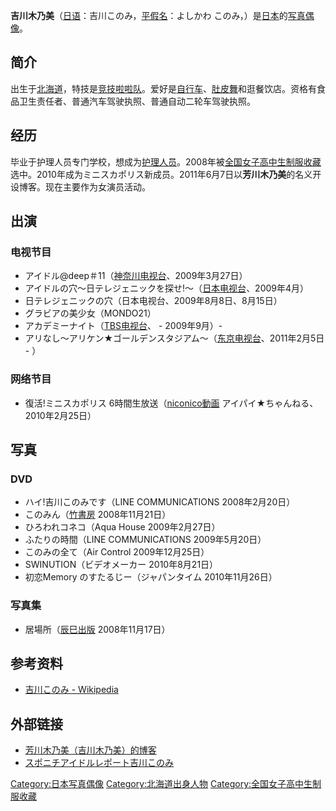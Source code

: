 {{blpunsourced|time=2019-01-18T05:46:47+00:00}}
{{Infobox model
| name          = 吉川木乃美
| image         = 
| image_size    = 
| caption       = 
| alt           = 
| birth_name    = 吉川木乃美
| birth_date    = {{birth date|1989|1|14}}
| birth_place   = [[北海道|北海道]]
| death_date    = 
| death_place   = 
| other_names   = 吉川このみ（原名）、このみん（昵称）、芳川木乃美
| occupation    = 写真女优
| ethnicity     = 
| height        = {{height|m=157}}
| hair_color    = 
| eye_color     = 
| measurements  = 91-60-88
| weight        = 
| dress_size    = 
| collar        = 
| suit          = 
| shoe_size     = 22.5
| agency        = 
| spouse        = 
| relatives     = 
| website       = 
}}

'''吉川木乃美'''（[[日语|日语]]：吉川このみ，[[平假名|平假名]]：よしかわ このみ，{{bd|1989年|1月14日|||Yoshikawa Konomi}}）是[[日本|日本]]的[[写真偶像|写真偶像]]。

== 简介 ==
出生于[[北海道|北海道]]，特技是[[竞技啦啦队|竞技啦啦队]]。爱好是[[自行车|自行车]]、[[肚皮舞|肚皮舞]]和逛餐饮店。资格有食品卫生责任者、普通汽车驾驶执照、普通自动二轮车驾驶执照。

== 经历 ==
毕业于护理人员专门学校，想成为[[护理人员|护理人员]]。2008年被[[全国女子高中生制服收藏|全国女子高中生制服收藏]]选中。2010年成为ミニスカポリス新成员。2011年6月7日以'''芳川木乃美'''的名义开设博客。现在主要作为女演员活动。

== 出演 ==
=== 电视节目 ===
*アイドル@deep＃11（[[神奈川电视台|神奈川电视台]]、2009年3月27日）
*アイドルの穴〜日テレジェニックを探せ!〜（[[日本电视台|日本电视台]]、2009年4月）
*日テレジェニックの穴（日本电视台、2009年8月8日、8月15日）
*グラビアの美少女（MONDO21）
*アカデミーナイト（[[TBS电视台|TBS电视台]]、 - 2009年9月）- 
*アリなし〜アリケン★ゴールデンスタジアム〜（[[东京电视台|东京电视台]]、2011年2月5日 - ）
=== 网络节目 ===
*復活!ミニスカポリス 6時間生放送（[[niconico動画|niconico動画]] アイパイ★ちゃんねる、2010年2月25日）

== 写真 ==
=== DVD ===
*ハイ!吉川このみです（LINE COMMUNICATIONS 2008年2月20日）
*このみん（[[竹書房|竹書房]] 2008年11月21日）
*ひろわれコネコ（Aqua House 2009年2月27日）
*ふたりの時間（LINE COMMUNICATIONS 2009年5月20日）
*このみの全て（Air Control 2009年12月25日）
*SWINUTION（ビデオメーカー 2010年8月21日）
*初恋Memory のすたるじー（ジャパンタイム 2010年11月26日）
=== 写真集 ===
*居場所（[[辰巳出版|辰巳出版]] 2008年11月17日）

== 参考资料 ==
* [http://ja.wikipedia.org/wiki/吉川このみ 吉川このみ - Wikipedia] {{Wayback|url=http://ja.wikipedia.org/wiki/%E5%90%89%E5%B7%9D |date=20151216125550 }}

== 外部链接 ==
* [https://archive.is/20130430213024/ameblo.jp/konomi-yoshikawa/ 芳川木乃美（吉川木乃美）的博客]
* [https://web.archive.org/web/20111027160405/http://www.sponichi.co.jp/gravure/special/ir_2009/ir_yoshiokakonomi/index.html スポニチアイドルレポート吉川このみ]

{{全国女子高中生制服收藏}}

{{DEFAULTSORT:Yoshikawa Konomi}}
[[Category:日本写真偶像|Category:日本写真偶像]]
[[Category:北海道出身人物|Category:北海道出身人物]]
[[Category:全国女子高中生制服收藏|Category:全国女子高中生制服收藏]]